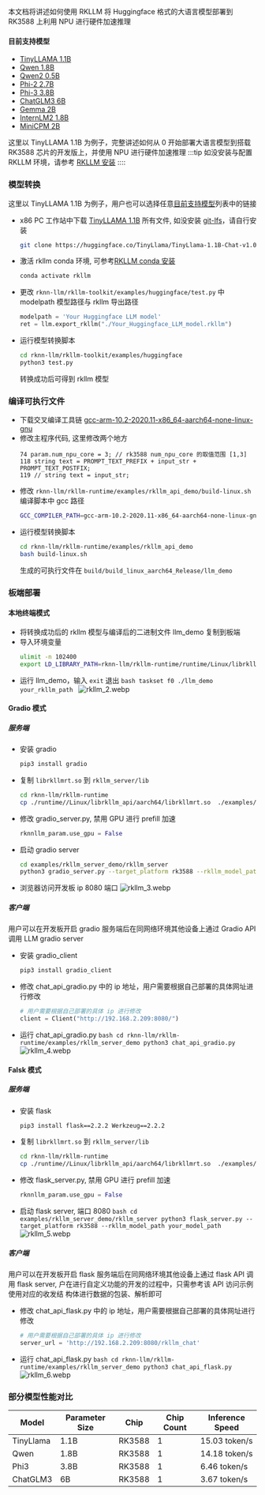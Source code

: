 本文档将讲述如何使用 RKLLM 将 Huggingface 格式的大语言模型部署到 RK3588 上利用 NPU 进行硬件加速推理

#### 目前支持模型

- [TinyLLAMA 1.1B](https://huggingface.co/TinyLlama/TinyLlama-1.1B-Chat-v1.0/tree/fe8a4ea1ffedaf415f4da2f062534de366a451e6)
- [Qwen 1.8B](https://huggingface.co/Qwen/Qwen-1_8B-Chat/tree/1d0f68de57b88cfde81f3c3e537f24464d889081)
- [Qwen2 0.5B](https://huggingface.co/Qwen/Qwen1.5-0.5B/tree/8f445e3628f3500ee69f24e1303c9f10f5342a39)
- [Phi-2 2.7B](https://hf-mirror.com/microsoft/phi-2/tree/834565c23f9b28b96ccbeabe614dd906b6db551a)
- [Phi-3 3.8B](https://huggingface.co/microsoft/Phi-3-mini-4k-instruct/tree/291e9e30e38030c23497afa30f3af1f104837aa6)
- [ChatGLM3 6B](https://huggingface.co/THUDM/chatglm3-6b/tree/103caa40027ebfd8450289ca2f278eac4ff26405)
- [Gemma 2B](https://huggingface.co/google/gemma-2b-it/tree/de144fb2268dee1066f515465df532c05e699d48)
- [InternLM2 1.8B](https://huggingface.co/internlm/internlm2-chat-1_8b/tree/ecccbb5c87079ad84e5788baa55dd6e21a9c614d)
- [MiniCPM 2B](https://huggingface.co/openbmb/MiniCPM-2B-sft-bf16/tree/79fbb1db171e6d8bf77cdb0a94076a43003abd9e)

这里以 TinyLLAMA 1.1B 为例子，完整讲述如何从 0 开始部署大语言模型到搭载 RK3588 芯片的开发版上，并使用 NPU 进行硬件加速推理
:::tip
如没安装与配置 RKLLM 环境，请参考 [RKLLM 安装](rkllm_install)
::::

### 模型转换

这里以 TinyLLAMA 1.1B 为例子，用户也可以选择任意[目前支持模型](#目前支持模型)列表中的链接

- x86 PC 工作站中下载 [TinyLLAMA 1.1B](https://huggingface.co/TinyLlama/TinyLlama-1.1B-Chat-v1.0) 所有文件, 如没安装 [git-lfs](https://git-lfs.com/)，请自行安装
  ```bash
  git clone https://huggingface.co/TinyLlama/TinyLlama-1.1B-Chat-v1.0
  ```
- 激活 rkllm conda 环境, 可参考[RKLLM conda 安装](rkllm_install#x86-pc-工作站)
  ```bash
  conda activate rkllm
  ```
- 更改 `rknn-llm/rkllm-toolkit/examples/huggingface/test.py` 中 modelpath 模型路径与 rkllm 导出路径
  ```python
  modelpath = 'Your Huggingface LLM model'
  ret = llm.export_rkllm("./Your_Huggingface_LLM_model.rkllm")
  ```
- 运行模型转换脚本
  ```bash
  cd rknn-llm/rkllm-toolkit/examples/huggingface
  python3 test.py
  ```
  转换成功后可得到 rkllm 模型

### 编译可执行文件

- 下载交叉编译工具链 [gcc-arm-10.2-2020.11-x86_64-aarch64-none-linux-gnu](https://developer.arm.com/downloads/-/gnu-a/10-2-2020-11)
- 修改主程序代码, 这里修改两个地方
  ```vim
  74 param.num_npu_core = 3; // rk3588 num_npu_core 的取值范围 [1,3]
  118 string text = PROMPT_TEXT_PREFIX + input_str + PROMPT_TEXT_POSTFIX;
  119 // string text = input_str;
  ```
- 修改 `rknn-llm/rkllm-runtime/examples/rkllm_api_demo/build-linux.sh` 编译脚本中 gcc 路径
  ```bash
  GCC_COMPILER_PATH=gcc-arm-10.2-2020.11-x86_64-aarch64-none-linux-gnu/bin/aarch64-none-linux-gnu
  ```
- 运行模型转换脚本
  ```bash
  cd rknn-llm/rkllm-runtime/examples/rkllm_api_demo
  bash build-linux.sh
  ```
  生成的可执行文件在 `build/build_linux_aarch64_Release/llm_demo`

### 板端部署

#### 本地终端模式

- 将转换成功后的 rkllm 模型与编译后的二进制文件 llm_demo 复制到板端
- 导入环境变量
  ```bash
  ulimit -n 102400
  export LD_LIBRARY_PATH=rknn-llm/rkllm-runtime/runtime/Linux/librkllm_api/aarch64:$LD_LIBRARY_PATH
  ```
- 运行 llm_demo，输入 `exit` 退出
  `bash
taskset f0 ./llm_demo your_rkllm_path
`
  ![rkllm_2.webp](/img/general-tutorial/rknn/rkllm_2.webp)

#### Gradio 模式

##### 服务端

- 安装 gradio
  ```bash
  pip3 install gradio
  ```
- 复制 `librkllmrt.so` 到 `rkllm_server/lib`
  ```bash
  cd rknn-llm/rkllm-runtime
  cp ./runtime//Linux/librkllm_api/aarch64/librkllmrt.so  ./examples/rkllm_server_demo/rkllm_server/lib
  ```
- 修改 gradio_server.py, 禁用 GPU 进行 prefill 加速
  ```python
  rknnllm_param.use_gpu = False
  ```
- 启动 gradio server
  ```bash
  cd examples/rkllm_server_demo/rkllm_server
  python3 gradio_server.py --target_platform rk3588 --rkllm_model_path your_model_path
  ```
- 浏览器访问开发板 ip 8080 端口
  ![rkllm_3.webp](/img/general-tutorial/rknn/rkllm_3.webp)

##### 客户端

用户可以在开发板开启 gradio 服务端后在同网络环境其他设备上通过 Gradio API 调用 LLM gradio server

- 安装 gradio_client
  ```bash
  pip3 install gradio_client
  ```
- 修改 chat_api_gradio.py 中的 ip 地址，用户需要根据自己部署的具体网址进行修改
  ```python
  # 用户需要根据自己部署的具体 ip 进行修改
  client = Client("http://192.168.2.209:8080/")
  ```
- 运行 chat_api_gradio.py
  `bash
cd rknn-llm/rkllm-runtime/examples/rkllm_server_demo
python3 chat_api_gradio.py
`
  ![rkllm_4.webp](/img/general-tutorial/rknn/rkllm_4.webp)

#### Falsk 模式

##### 服务端

- 安装 flask
  ```bash
  pip3 install flask==2.2.2 Werkzeug==2.2.2
  ```
- 复制 `librkllmrt.so` 到 `rkllm_server/lib`
  ```bash
  cd rknn-llm/rkllm-runtime
  cp ./runtime//Linux/librkllm_api/aarch64/librkllmrt.so  ./examples/rkllm_server_demo/rkllm_server/lib
  ```
- 修改 flask_server.py, 禁用 GPU 进行 prefill 加速

  ```python
  rknnllm_param.use_gpu = False
  ```

- 启动 flask server, 端口 8080
  `bash
cd examples/rkllm_server_demo/rkllm_server
python3 flask_server.py --target_platform rk3588 --rkllm_model_path your_model_path
`
  ![rkllm_5.webp](/img/general-tutorial/rknn/rkllm_5.webp)

##### 客户端

用户可以在开发板开启 flask 服务端后在同网络环境其他设备上通过 flask API 调用 flask server, 户在进行自定义功能的开发的过程中，只需参考该 API 访问示例使用对应的收发结
构体进行数据的包装、解析即可

- 修改 chat_api_flask.py 中的 ip 地址，用户需要根据自己部署的具体网址进行修改
  ```python
  # 用户需要根据自己部署的具体 ip 进行修改
  server_url = 'http://192.168.2.209:8080/rkllm_chat'
  ```
- 运行 chat_api_flask.py
  `bash
cd rknn-llm/rkllm-runtime/examples/rkllm_server_demo
python3 chat_api_flask.py
`
  ![rkllm_6.webp](/img/general-tutorial/rknn/rkllm_6.webp)

### 部分模型性能对比

| Model     | Parameter Size | Chip   | Chip Count | Inference Speed |
| --------- | -------------- | ------ | ---------- | --------------- |
| TinyLlama | 1.1B           | RK3588 | 1          | 15.03 token/s   |
| Qwen      | 1.8B           | RK3588 | 1          | 14.18 token/s   |
| Phi3      | 3.8B           | RK3588 | 1          | 6.46 token/s    |
| ChatGLM3  | 6B             | RK3588 | 1          | 3.67 token/s    |
